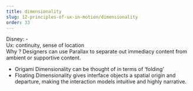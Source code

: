 ```yaml
---
title: dimensionality
slug: 12-principles-of-ux-in-motion/dimensionality
order: 33
---
```


<SlideTemplate title="Principle 11: Dimensionality">

Disney: -  
Ux: continuity, sense of location  
Why ? Designers can use Parallax to separate out immediacy content from ambient or supportive content.  

- Origami Dimensionality can be thought of in terms of ‘folding’  
- Floating Dimensionality gives interface objects a spatial origin and departure, making the interaction models intuitive and highly narrative.  

</SlideTemplate>